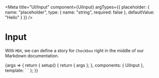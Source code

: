 

<Meta
  title="UI/Input"
  component={UiInput}
  argTypes={{
    placeholder: {
      name: "placeholder",
      type: { name: "string", required: false },
      defaultValue: "Hello"
    }
  }}
/>

# Input

With `MDX`, we can define a story for `Checkbox` right in the middle of our Markdown documentation.

<Canvas>
  <Story name="Input">
    {args => {
      return {
        setup() {
          return { args };
        },
        components: { UiInput },
        template: `
          <UiInput v-bind="args" />`
      };
    }}
  </Story>
</Canvas>
